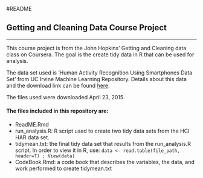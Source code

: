 #README

## Getting and Cleaning Data Course Project
***
This course project is from the John Hopkins' Getting and Cleaning data class on Coursera. The goal is the create tidy data in R that can be used for analysis.

The data set used is 'Human Activity Recognition Using Smartphones Data Set' from UC Irvine Machine Learning Repository. Details about this data and the download link can be found [here](http://archive.ics.uci.edu/ml/datasets/Human+Activity+Recognition+Using+Smartphones).

The files used were downloaded April 23, 2015.

#### The files included in this repository are:
* ReadME.Rmd
* run_analysis.R: R script used to create two tidy data sets from the HCI HAR data set.
* tidymean.txt: the final tidy data set that results from the run_analysis.R script. In order to view it in R, use:
    ```
    data <- read.table(file_path, header=T) ; View(data)
    ```
* CodeBook.Rmd: a code book that describes the variables, the data, and work performed to create tidymean.txt